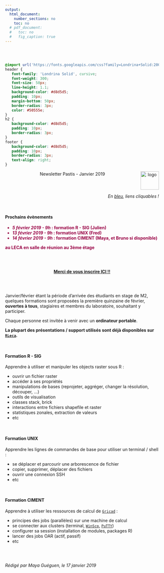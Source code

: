 ```yaml
---
output:
  html_document:
    number_sections: no
    toc: no
  # pdf_document:
  #   toc: no
  #   fig_caption: true
---
```


<br/><br/>


```css
@import url('https://fonts.googleapis.com/css?family=Londrina+Solid:200,300|Medula+One');
header {
   font-family: 'Londrina Solid', cursive;
   font-weight: 300;
   font-size: 50px;
   line-height: 1.1;
   background-color: #d8d5d5;
   padding: 10px;
   margin-bottom: 50px;
   border-radius: 3px;
   color: #50555e;
}
h2 {
   background-color: #d8d5d5;
   padding: 10px;
   border-radius: 3px;
}
footer {
   background-color: #d8d5d5;
   padding: 10px;
   border-radius: 3px;
   text-align: right;
}
```

<header>Newsletter Pastis - Janvier 2019 <img src="images/leca-logo_image_2.jpg" alt="logo" width="60px" align="right"/></header>

<div style="text-align:right;">*En [bleu](), liens cliquables !*</div>
<br/>

#### Prochains évènements

<div style="color:#980043;">
- ***5 février 2019 - 9h* : formation R - SIG (Julien)**
- ***13 février 2019 - 9h* : formation UNIX (Fred)**
- ***14 février 2019 - 9h* : formation CIMENT (Maya, et Bruno si disponible)**

**au LECA en salle de réunion au 3ème étage**
</div>
<br/><br/>

<div style="text-align:center;">
**[Merci de vous inscrire ICI !!](https://doodle.com/poll/f8ugk5w2ithcfb77)**
</div>
<br/><br/>

Janvier/février étant la période d'arrivée des étudiants en stage de M2, quelques formations sont proposées la première quinzaine de février, **ouvertes à tous**, stagiaires et membres du laboratoire, souhaitant y participer.

Chaque personne est invitée à venir avec un **ordinateur portable**.

**La plupart des présentations / support utilisés sont déjà disponibles sur [`RLeca`](http://rleca.pbworks.com/).**

<br/>

#### Formation R - SIG

Apprendre à utiliser et manipuler les objects raster sous R :

- ouvrir un fichier raster
- accéder à ses propriétés
- manipulations de bases (reprojeter, aggréger, changer la résolution, découper, ...)
- outils de visualisation
- classes stack, brick
- interactions entre fichiers shapefile et raster
- statistiques zonales, extraction de valeurs
- etc

<br/>

#### Formation UNIX

Apprendre les lignes de commandes de base pour utiliser un terminal / shell :

- se déplacer et parcourir une arborescence de fichier
- copier, supprimer, déplacer des fichiers
- ouvrir une connexion SSH
- etc

<br/>

#### Formation CIMENT

Apprendre à utiliser les ressources de calcul de [`Gricad`](https://gricad.univ-grenoble-alpes.fr/) :

- principes des jobs (parallèles) sur une machine de calcul
- se connecter aux clusters (terminal, [`WinScp`](https://winscp.net/), [`PuTTY`](https://www.putty.org/))
- configurer sa session (installation de modules, packages R)
- lancer des jobs OAR (actif, passif)
- etc


<br/><br/>

<footer>*Rédigé par Maya Guéguen, le 17 janvier 2019*</footer>

<br/><br/>
